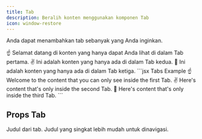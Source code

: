 ```yaml
---
title: Tab
description: Beralih konten menggunakan komponen Tab
icon: window-restore
---
```


Anda dapat menambahkan tab sebanyak yang Anda inginkan.

<Tabs>
  <Tab title="First Tab">
    ☝️ Selamat datang di konten yang hanya dapat Anda lihat di dalam Tab pertama.
  </Tab>

  <Tab title="Second Tab">
    ✌️ Ini adalah konten yang hanya ada di dalam Tab kedua.
  </Tab>

  <Tab title="Third Tab">
    💪 Ini adalah konten yang hanya ada di dalam Tab ketiga.
  </Tab>
</Tabs>

<RequestExample>
  ```jsx Tabs Example
  <Tabs>
    <Tab title="First Tab">
      ☝️ Welcome to the content that you can only see inside the first Tab.
    </Tab>
    <Tab title="Second Tab">
      ✌️ Here's content that's only inside the second Tab.
    </Tab>
    <Tab title="Third Tab">
      💪 Here's content that's only inside the third Tab.
    </Tab>
  </Tabs>
  ```
</RequestExample>

## Props Tab

<ResponseField name="title" type="string" required>
  Judul dari tab. Judul yang singkat lebih mudah untuk dinavigasi.
</ResponseField>
